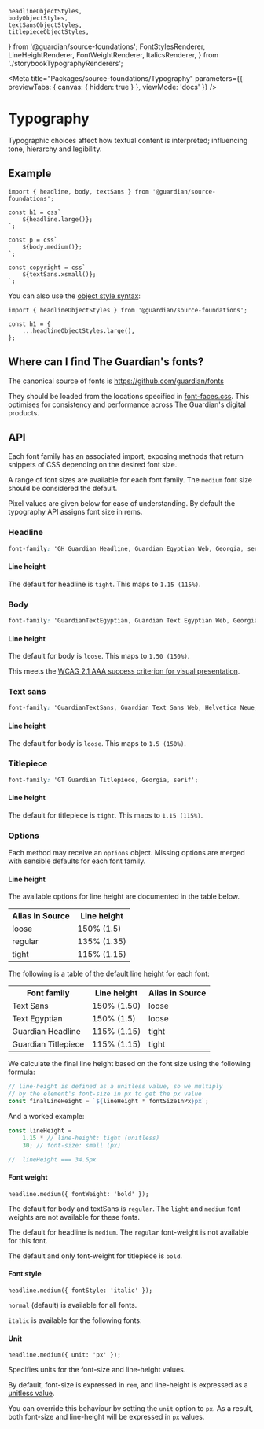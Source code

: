 	headlineObjectStyles,
	bodyObjectStyles,
	textSansObjectStyles,
	titlepieceObjectStyles,
} from '@guardian/source-foundations';
	FontStylesRenderer,
	LineHeightRenderer,
	FontWeightRenderer,
	ItalicsRenderer,
} from './storybookTypographyRenderers';

<!--TODO: hide additional sidebar stories when functionality becomes available,
	we need the <Story /> component to show examples of each font style in Chromatic
	https://github.com/storybookjs/storybook/issues/9209 -->

<Meta
	title="Packages/source-foundations/Typography"
	parameters={{ previewTabs: { canvas: { hidden: true } }, viewMode: 'docs' }}
/>

# Typography

Typographic choices affect how textual content is interpreted; influencing tone,
hierarchy and legibility.

## Example

```tsx
import { headline, body, textSans } from '@guardian/source-foundations';

const h1 = css`
	${headline.large()};
`;

const p = css`
	${body.medium()};
`;

const copyright = css`
	${textSans.xsmall()};
`;
```

You can also use the [object style syntax](https://emotion.sh/docs/object-styles):

```tsx
import { headlineObjectStyles } from '@guardian/source-foundations';

const h1 = {
	...headlineObjectStyles.large(),
};
```

## Where can I find The Guardian's fonts?

The canonical source of fonts is https://github.com/guardian/fonts

They should be loaded from the locations specified in [font-faces.css](https://github.com/guardian/fonts/blob/main/fonts/web/font-faces.css). This optimises for consistency and performance across The Guardian's digital products.

## API

Each font family has an associated import, exposing methods that return snippets
of CSS depending on the desired font size.

A range of font sizes are available for each font family. The `medium` font size
should be considered the default.

Pixel values are given below for ease of understanding. By default the
typography API assigns font size in rems.

### Headline

```css
font-family: 'GH Guardian Headline, Guardian Egyptian Web, Georgia, serif';
```

<Canvas>
	<Story name="headline">
		<FontStylesRenderer fontName="headline" fontStyles={headlineObjectStyles} />
	</Story>
</Canvas>

#### Line height

The default for headline is `tight`. This maps to `1.15 (115%)`.

<Canvas>
	<Story name="headline-lineheight">
		<LineHeightRenderer getFontStyles={headlineObjectStyles.large} />
	</Story>
</Canvas>

### Body

```css
font-family: 'GuardianTextEgyptian, Guardian Text Egyptian Web, Georgia, serif';
```

<Canvas>
	<Story name="body">
		<FontStylesRenderer fontName="body" fontStyles={bodyObjectStyles} />
	</Story>
</Canvas>

#### Line height

The default for body is `loose`. This maps to `1.50 (150%)`.

This meets the [WCAG 2.1 AAA success criterion for visual presentation](https://www.w3.org/TR/WCAG21/#visual-presentation).

<Canvas>
	<Story name="body-lineheight">
		<LineHeightRenderer getFontStyles={bodyObjectStyles.small} />
	</Story>
</Canvas>

### Text sans

```css
font-family: 'GuardianTextSans, Guardian Text Sans Web, Helvetica Neue, Helvetica, Arial, Lucida Grande, sans-serif';
```

<Canvas>
	<Story name="textSans">
		<FontStylesRenderer fontName="textSans" fontStyles={textSansObjectStyles} />
	</Story>
</Canvas>

#### Line height

The default for body is `loose`. This maps to `1.5 (150%)`.

<Canvas>
	<Story name="text-sans-lineheight">
		<LineHeightRenderer getFontStyles={textSansObjectStyles.medium} />
	</Story>
</Canvas>

### Titlepiece

```css
font-family: 'GT Guardian Titlepiece, Georgia, serif';
```

<Canvas>
	<Story name="titlepiece">
		<FontStylesRenderer
			fontName="titlepiece"
			fontStyles={titlepieceObjectStyles}
		/>
	</Story>
</Canvas>

#### Line height

The default for titlepiece is `tight`. This maps to `1.15 (115%)`.

<Canvas>
	<Story name="titlepiece-lineheight">
		<LineHeightRenderer getFontStyles={titlepieceObjectStyles.medium} />
	</Story>
</Canvas>

### Options

Each method may receive an `options` object. Missing options are merged with sensible defaults for each font family.

#### Line height

The available options for line height are documented in the table below.

<table>
	<tr>
		<th>Alias in Source</th>
		<th>Line height</th>
	</tr>
	<tr>
		<td>loose</td>
		<td>150% (1.5)</td>
	</tr>
	<tr>
		<td>regular</td>
		<td>135% (1.35)</td>
	</tr>
	<tr>
		<td>tight</td>
		<td>115% (1.15)</td>
	</tr>
</table>

The following is a table of the default line height for each font:

<table>
	<tr>
		<th>Font family</th>
		<th>Line height</th>
		<th>Alias in Source</th>
	</tr>
	<tr>
		<td>Text Sans</td>
		<td>150% (1.50)</td>
		<td>loose</td>
	</tr>
	<tr>
		<td>Text Egyptian</td>
		<td>150% (1.5)</td>
		<td>loose</td>
	</tr>
	<tr>
		<td>Guardian Headline</td>
		<td>115% (1.15)</td>
		<td>tight</td>
	</tr>
	<tr>
		<td>Guardian Titlepiece</td>
		<td>115% (1.15)</td>
		<td>tight</td>
	</tr>
</table>

We calculate the final line height based on the font size using the following formula:

```ts
// line-height is defined as a unitless value, so we multiply
// by the element's font-size in px to get the px value
const finalLineHeight = `${lineHeight * fontSizeInPx}px`;
```

And a worked example:

```ts
const lineHeight =
	1.15 * // line-height: tight (unitless)
	30; // font-size: small (px)

//  lineHeight === 34.5px
```

#### Font weight

```tsx
headline.medium({ fontWeight: 'bold' });
```

<Canvas>
	<Story name="font weight">
		<FontWeightRenderer />
	</Story>
</Canvas>

The default for body and textSans is `regular`. The `light` and `medium` font weights are not available for these fonts.

The default for headline is `medium`. The `regular` font-weight is not available for this font.

The default and only font-weight for titlepiece is `bold`.

#### Font style

```tsx
headline.medium({ fontStyle: 'italic' });
```

`normal` (default) is available for all fonts.

`italic` is available for the following fonts:

<Canvas>
	<Story name="italics">
		<ItalicsRenderer />
	</Story>
</Canvas>

#### Unit

```tsx
headline.medium({ unit: 'px' });
```

Specifies units for the font-size and line-height values.

By default, font-size is expressed in `rem`, and line-height is expressed as a [unitless value](https://developer.mozilla.org/en-US/docs/Web/CSS/line-height#values).

You can override this behaviour by setting the `unit` option to `px`. As a result, both font-size and line-height will be expressed in `px` values.
